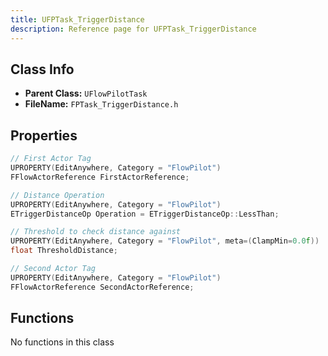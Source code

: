 ```yaml
---
title: UFPTask_TriggerDistance
description: Reference page for UFPTask_TriggerDistance
---
```


## Class Info
- __Parent Class:__ `UFlowPilotTask`
- __FileName:__ `FPTask_TriggerDistance.h`

## Properties

```cpp
// First Actor Tag 
UPROPERTY(EditAnywhere, Category = "FlowPilot")
FFlowActorReference FirstActorReference;

// Distance Operation 
UPROPERTY(EditAnywhere, Category = "FlowPilot")
ETriggerDistanceOp Operation = ETriggerDistanceOp::LessThan;

// Threshold to check distance against 
UPROPERTY(EditAnywhere, Category = "FlowPilot", meta=(ClampMin=0.0f))
float ThresholdDistance;

// Second Actor Tag 
UPROPERTY(EditAnywhere, Category = "FlowPilot")
FFlowActorReference SecondActorReference;

```

## Functions

No functions in this class
